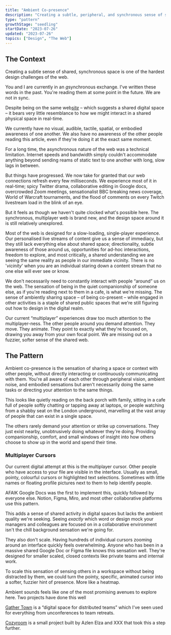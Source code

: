 ```yaml
---
title: "Ambient Co-presence"
description: "Creating a subtle, peripheral, and synchronous sense of shared space and context on the web"
type: "pattern"
growthStage: "seedling"
startDate: "2023-07-26"
updated: "2023-07-26"
topics: ["Design", "The Web"]
---
```


<h2 className="micro">The Context</h2>

Creating a subtle sense of shared, synchronous space is one of the hardest design challenges of the web.

You and I are currently in an <u><i>a</i></u>synchronous exchange. I've written these words in the past. You're reading them at some point in the future. We are not in sync.

Despite being on the same web<u><i>site</i></u> – which suggests a shared digital space – it bears very little resemblance to how we might interact in a shared physical space in real-time.

We currently have no visual, audible, tactile, spatial, or embodied awareness of one another. We also have no awareness of the other people reading this article, even if they're doing it at the exact same moment.

For a long time, the asynchronous nature of the web was a technical limitation. Internet speeds and bandwidth simply couldn't accommodate anything beyond sending reams of static text to one another with long, slow lags in between.

But things have progressed. We now take for granted that our web connections refresh every few milliseconds. We experience most of it in real-time; spicy Twitter drama, collaborative editing in Google docs, overcrowded Zoom meetings, sensationalist BBC breaking news coverage, World of Warcraft tournaments, and the flood of comments on every Twitch livestream load in the blink of an eye.

But it feels as though we haven't quite clocked what's possible here. The synchronous, multiplayer web is brand new, and the design space around it is still relatively unexplored.

Most of the web is designed for a slow-loading, single-player experience. Our personalised live streams of content give us a sense of immediacy, but they still lack everything else about shared space; directionality, subtle awareness of those around us, opportunities for ad-hoc interactions, freedom to explore, and most critically, a shared understanding we are seeing the same reality as people in our immediate vicinity. There is no '_vicinity_' when you are an individual staring down a content stream that no one else will ever see or know. 

We don't necessarily need to constantly interact with people “around” us on the web. The sensation of being in the quiet companionship of someone else, as if you're reading next to them in a cafe, is what we're missing. The sense of ambiently sharing space – of being co-present – while engaged in other activities is a staple of shared public spaces that we're still figuring out how to design in the digital realm.

Our current “multiplayer” experiences draw too much attention to the multiplayer-ness. The other people around you demand attention. They move. They animate. They point to exactly what they're focused on, drawing you away from your own focal point. We are missing out on a fuzzier, softer sense of the shared web.

<Spacer size="small"/>

<h2 className="micro">The Pattern</h2>

Ambient co-presence is the sensation of sharing a space or context with other people, without directly interacting or continuously communicating with them. You're all aware of each other through peripheral vision, ambient noise, and embodied sensations but aren't necessarily doing the same tasks or directing your attention to the same things.

This looks like quietly reading on the back porch with family, sitting in a cafe full of people softly chatting or tapping away at laptops, or people watching from a shabby seat on the London underground, marvelling at the vast array of people that can exist in a single space.

The others rarely demand your attention or strike up conversations. They just exist nearby, unobtrusively doing whatever they're doing. Providing companionship, comfort, and small windows of insight into how others choose to show up in the world and spend their time.

### Multiplayer Cursors

Our current digital attempt at this is the multiplayer cursor. Other people who have access to your file are visible in the interface. Usually as small, pointy, colourful cursors or highlighted text selections. Sometimes with little names or floating profile pictures next to them to help identify people.

AFAIK Google Docs was the first to implement this, quickly followed by everyone else. Notion, Figma, Miro, and most other collaborative platforms use this pattern.

<BasicImage src="" alt="Multiplayer cursors in Google Docs" />

<BasicImage src="" alt="Multiplayer cursors in Notion" />

<BasicImage src="" alt="Multiplayer cursors in Figma" />

This adds a sense of shared activity in digital spaces but lacks the ambient quality we're seeking. Seeing _exactly_ which word or design mock your managers and colleagues are focused on in a collaborative environment isn't the chill background sensation we're going for.

They also don't scale. Having hundreds of individual cursors zooming around an interface quickly feels overwhelming. Anyone who has been in a massive shared Google Doc or Figma file knows this sensation well. They're designed for smaller scaled, closed contexts like private teams and internal work. 

To scale this sensation of sensing others in a workspace without being distracted by them, we could turn the pointy, specific, animated cursor into a softer, fuzzier hint of presence. More like a heatmap.

Ambient sounds feels like one of the most promising avenues to explore here. Two projects have done this well

[Gather Town](https://www.gather.town/) is a “digital space for distributed teams” which I've seen used for everything from unconferences to team retreats. 

[Cozyroom](https://cozyroom.xyz/) is a small project built by Azlen Elza and XXX that took this a step further. 


